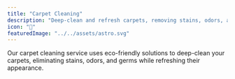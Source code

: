 ```yaml
---
title: "Carpet Cleaning"
description: "Deep-clean and refresh carpets, removing stains, odors, and germs with eco-friendly products."
icon: "🧹"
featuredImage: "../../assets/astro.svg"  
---
```

Our carpet cleaning service uses eco-friendly solutions to deep-clean your carpets, eliminating stains, odors, and germs while refreshing their appearance.
